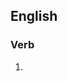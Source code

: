 ==English==

===Verb===
{{head|en|verb form}}

# {{present participle of|resheathe|lang=en|nocat=1}}